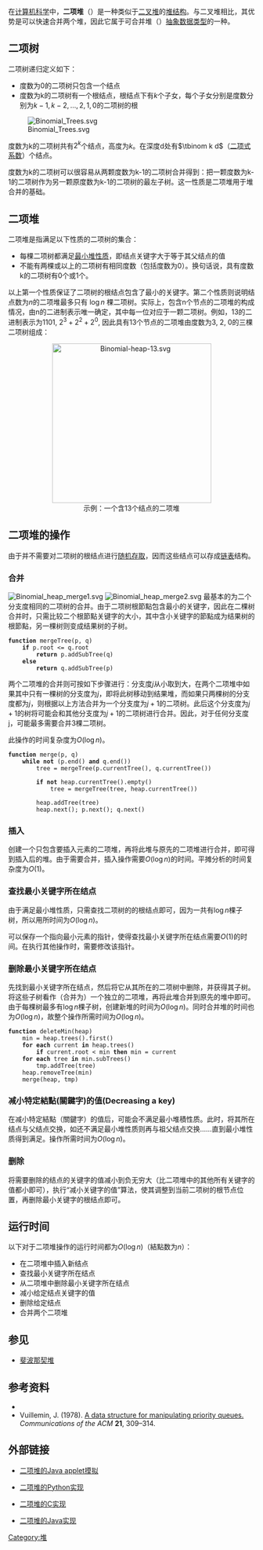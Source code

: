 {{noteTA
|G1=IT
|T=zh-cn:二项堆;zh-tw:二項式堆積;zh-hk:二項堆積;
|1=zh-cn:斐波那契堆;zh-tw:斐波那契堆積;zh-hk:斐波那契堆積;
|2=zh-cn:二项堆;zh-tw:二項式堆積;zh-hk:二項堆積;
}}
在[[计算机科学|计算机科学]]中，'''二项堆'''（{{lang|en|binomial heap}}）是一种类似于[[二叉堆|二叉堆]]的[[堆_(数据结构)|堆结构]]。与二叉堆相比，其优势是可以快速合并两个堆，因此它属于可合并堆（{{lang|en|mergeable heap}}）[[抽象数据类型|抽象数据类型]]的一种。

== 二项树 ==
二项树递归定义如下：
* 度数为0的二项树只包含一个结点
* 度数为k的二项树有一个根结点，根结点下有<math>k</math>个子女，每个子女分别是度数分别为<math>k-1, k-2, ..., 2, 1, 0</math>的二项树的根

[[File:Binomial_Trees.svg|center]]

度数为k的二项树共有<math>2^k</math>个结点，高度为<math>k</math>。在深度d处有<math>\tbinom k d</math>（[[二项式系数|二项式系数]]）个结点。

度数为k的二项树可以很容易从两颗度数为k-1的二项树合并得到：把一颗度数为k-1的二项树作为另一颗原度数为k-1的二项树的最左子树。这一性质是二项堆用于堆合并的基础。

== 二项堆 ==
二项堆是指满足以下性质的二项树的集合：
* 每棵二项树都满足[[最大-最小堆|最小堆性质]]，即结点关键字大于等于其父结点的值
* 不能有两棵或以上的二项树有相同度数（包括度数为0）。换句话说，具有度数k的二项树有0个或1个。

以上第一个性质保证了二项树的根结点包含了最小的关键字。第二个性质则说明结点数为<math>n</math>的二项堆最多只有 <math>\log{n}</math> 棵二项树。实际上，包含n个节点的二项堆的构成情况，由n的二进制表示唯一确定，其中每一位对应于一颗二项树。例如，13的二进制表示为1101, <math>2^3 + 2^2 + 2^0</math>, 因此具有13个节点的二项堆由度数为3, 2, 0的三棵二项树组成： 

<center>[[Image:Binomial-heap-13.svg|325px]]<br>示例：一个含13个结点的二项堆</center>

== 二项堆的操作 ==
由于并不需要对二项树的根结点进行[[随机存取|随机存取]]，因而这些结点可以存成[[链表|链表]]结构。

=== 合并 ===
[[Image:Binomial_heap_merge1.svg|right]]
[[Image:Binomial_heap_merge2.svg|right]]
最基本的为二个分支度相同的二项树的合并。由于二项树根節點包含最小的关键字，因此在二棵树合并时，只需比较二个根節點关键字的大小，其中含小关键字的節點成为结果树的根節點，另一棵树则变成结果树的子树。

 '''function''' mergeTree(p, q)
     '''if''' p.root <= q.root
         '''return''' p.addSubTree(q)
     '''else'''
         '''return''' q.addSubTree(p)


两个二项堆的合并则可按如下步骤进行：分支度<math>j</math>从小取到大，在两个二项堆中如果其中只有一棵树的分支度为<math>j</math>，即将此树移动到结果堆，而如果只两棵树的分支度都为<math>j</math>，则根据以上方法合并为一个分支度为<math>j+1</math>的二项树。此后这个分支度为<math>j+1</math>的树将可能会和其他分支度为<math>j+1</math>的二项树进行合并。因此，对于任何分支度j，可能最多需要合并3棵二项树。

此操作的时间复杂度为<math>{O}(\log n)</math>。

 '''function''' merge(p, q)
     '''while''' '''not''' (p.end() '''and''' q.end())
         tree = mergeTree(p.currentTree(), q.currentTree())
         
         '''if''' '''not''' heap.currentTree().empty()
             tree = mergeTree(tree, heap.currentTree())
         
         heap.addTree(tree)
         heap.next(); p.next(); q.next()

=== 插入 ===
创建一个只包含要插入元素的二项堆，再将此堆与原先的二项堆进行合并，即可得到插入后的堆。由于需要合并，插入操作需要<math>{O}(\log n)</math>的时间。平摊分析的时间复杂度为<math>{O}(1)</math>。

=== 查找最小关键字所在结点 ===
由于满足最小堆性质，只需查找二项树的的根结点即可，因为一共有<math>\log n</math>棵子树，所以用所时间为<math>{O}(\log n)</math>。

可以保存一个指向最小元素的指针，使得查找最小关键字所在结点需要<math>{O}(1)</math>的时间。在执行其他操作时，需要修改该指针。
=== 删除最小关键字所在结点 ===
先找到最小关键字所在结点，然后将它从其所在的二项树中删除，并获得其子树。将这些子树看作（合并为）一个独立的二项堆，再将此堆合并到原先的堆中即可。由于每棵树最多有<math>\log n</math>棵子树，创建新堆的时间为<math>{O}(\log n)</math>。同时合并堆的时间也为<math>{O}(\log n)</math>，故整个操作所需时间为<math>{O}(\log n)</math>。

 '''function''' deleteMin(heap)
     min = heap.trees().first()
     '''for each''' current '''in''' heap.trees()
         '''if''' current.root < min '''then''' min = current
     '''for each''' tree '''in''' min.subTrees()
         tmp.addTree(tree)
     heap.removeTree(min)
     merge(heap, tmp)
=== 减小特定結點(關鍵字)的值(Decreasing a key) ===
在减小特定結點（關鍵字）的值后，可能会不满足最小堆積性质。此时，将其所在结点与父结点交换，如还不满足最小堆性质则再与祖父结点交换……直到最小堆性质得到满足。操作所需时间为<math>{O}(\log n)</math>。

=== 删除 ===
将需要删除的结点的关键字的值减小到负无穷大（比二项堆中的其他所有关键字的值都小即可），执行“减小关键字的值”算法，使其调整到当前二项树的根节点位置，再删除最小关键字的根结点即可。

== 运行时间 ==
以下对于二项堆操作的运行时间都为<math>{O}(\log n)</math>（結點数为<math>n</math>）：
* 在二项堆中插入新结点
* 查找最小关键字所在结点
* 从二项堆中删除最小关键字所在结点
* 减小给定结点关键字的值
* 删除给定结点
* 合并两个二项堆

== 参见 ==
* [[斐波那契堆|斐波那契堆]]

== 参考资料 ==
* {{cite book|author=Thomas H. Cormen, Charles E. Leiserson, Ronald L. Rivest, Clifford Stein（潘金贵等译）|title=《算法导论》|publisher=机械工业出版社}}
* Vuillemin, J. (1978). [http://portal.acm.org/citation.cfm?id=359478 A data structure for manipulating priority queues.] ''Communications of the ACM'' '''21''', 309–314.

== 外部链接 ==
* {{en}}[https://web.archive.org/web/20160303184730/http://www.cs.yorku.ca/~aaw/Sotirios/BinomialHeap.html 二项堆的Java applet摸拟]
* {{en}}[http://aspn.activestate.com/ASPN/Cookbook/Python/Recipe/511508 二项堆的Python实现]{{Wayback|url=http://aspn.activestate.com/ASPN/Cookbook/Python/Recipe/511508 |date=20070513232303 }}
* {{en}}[http://www.cs.unc.edu/~bbb/#binomial_heaps 二项堆的C实现]{{Wayback|url=http://www.cs.unc.edu/~bbb/#binomial_heaps |date=20200701162822 }}
* {{en}}[https://web.archive.org/web/20100216131938/http://niketanpansare.com/MinBinHeap.aspx 二项堆的Java实现]

{{Data structures}}
{{计算机科学中的树}}

[[Category:堆|Category:堆]]